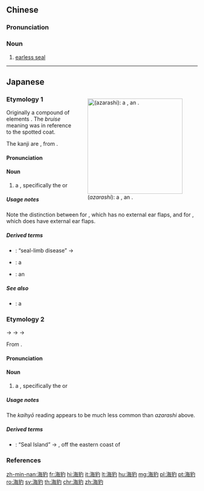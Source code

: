 ==Chinese==
{{zh-forms}}
{{wikipedia|lang=zh}}

===Pronunciation===
{{zh-pron
|m=hǎibào
|c=hoi2 paau3
|mn=hái-pà
|cat=n
}}

===Noun===
{{zh-noun}}

# [[earless seal]] {{zh-mw|m:隻}}

{{zh-cat|Seals}}

----

==Japanese==
<div style="float:right;">
{{wikipedia|lang=ja|アザラシ}}
{{wikipedia|Earless seal}}
[[File:Seehund.jpg|thumb|250px|{{lang|ja|海豹}} (''azarashi''): a '''{{l|en|true seal}}''', an '''{{l|en|earless seal}}'''.]]
</div>
{{ja-kanjitab|yomi=irr|sort=あざらし}}

===Etymology 1===
Originally a compound of {{etyl|ojp|ja|sort=あざらし}} elements {{com|ja|sort=あざらし|痣|tr1=aza|t1={{l|en|bruise}}|等|tr2=ra</i>|pos2=a pluralizer|t2={{l|en|lots of}}|獣|tr3=shi|t3={{l|en|beast}}|pos3=especially one used for meat}}. The ''bruise'' meaning was in reference to the spotted coat.

The kanji are {{juku|sort=あざらし}}, from {{der|ja|zh|海豹|lit={{l|en|sea}} {{l|en|leopard}}|sort=あざらし}}.

====Pronunciation====
{{ja-pron|yomi=irr|あざらし|acc=2|acc_ref=NHK,DJR,SMK5}}

====Noun====
{{ja-noun|あざらし|アザラシ}}

# a {{l|en|seal}}, specifically the {{l|en|earless seal}} or {{l|en|true seal}}

=====Usage notes=====
{{U:ja:biology|アザラシ}}

Note the distinction between {{m|ja|海豹|tr=azarashi}} for {{m|en|seal}}, which has no external ear flaps, and {{m|ja|海驢|tr=ashika}} for {{m|en|sea lion}}, which does have external ear flaps.

=====Derived terms=====
{{der-top}}
* {{ja-r|海豹%肢%症|あざらし%し%しょう}}: “seal-limb disease” → {{l|en|phocomelia}}
{{der-mid}}
* {{ja-r|豹 海豹|ヒョウ アザラシ}}: a {{l|en|leopard seal}}
* {{ja-r|象 海豹|ゾウ アザラシ}}: an {{l|en|elephant seal}}
{{der-bottom}}

=====See also=====
{{der-top|See also}}
* {{ja-r|海驢|あしか}}: a {{l|en|sea lion}}
{{der-bottom}}

===Etymology 2===
{{ja-kanjitab|yomi=o|かい|ひょう}}

{{IPAchar|/kaipeu/}} → {{IPAchar|/kaifeu/}} → {{IPAchar|/kaiheu/}} → {{IPAchar|/kaihjoː/}}

From {{der|ja|ltc|sort=かいひょう|海豹|tr={{IPAchar|/hʌi<sup>X</sup> pˠau<sup>H</sup>/}}|lit=sea + leopard}}.

====Pronunciation====
{{ja-pron|yomi=goon|かいひょう|acc=0|acc_ref=DJR,NHK,SMK5}}

====Noun====
{{ja-noun|かいひょう|hhira=かいへう}}

# a {{l|en|seal}}, specifically the {{l|en|earless seal}} or {{l|en|true seal}}

=====Usage notes=====
The ''kaihyō'' reading appears to be much less common than ''azarashi'' above.

=====Derived terms=====
{{der-top}}
* {{ja-r|海%豹%島|^かい%ひょう%とう}}: “Seal Island” → {{w|Tyuleny Island (Sea of Okhotsk)|Tyuleny Island}}, off the eastern coast of {{l|en|Sakhalin}}
{{der-bottom}}

===References===
<references/>

{{C|ja|Seals|sort=あざらし}}

[[zh-min-nan:海豹]]
[[fr:海豹]]
[[hi:海豹]]
[[it:海豹]]
[[lt:海豹]]
[[hu:海豹]]
[[mg:海豹]]
[[pl:海豹]]
[[pt:海豹]]
[[ro:海豹]]
[[sv:海豹]]
[[th:海豹]]
[[chr:海豹]]
[[zh:海豹]]